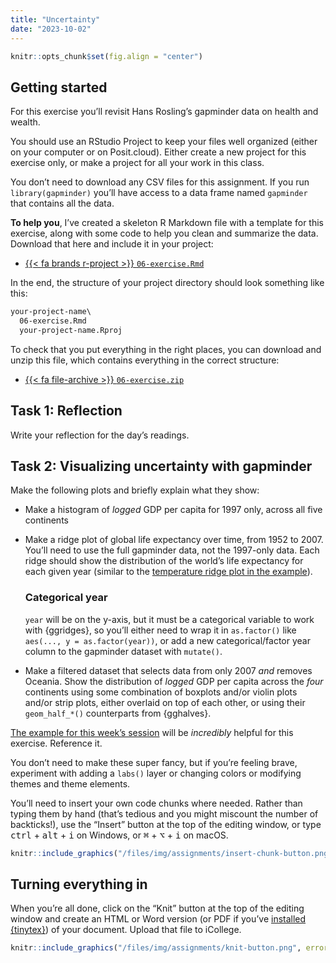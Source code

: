 ```yaml
---
title: "Uncertainty"
date: "2023-10-02"
---
```


```r
knitr::opts_chunk$set(fig.align = "center")
```

## Getting started

For this exercise you'll revisit Hans Rosling's gapminder data on health and wealth.

You should use an RStudio Project to keep your files well organized (either on your computer or on Posit.cloud). Either create a new project for this exercise only, or make a project for all your work in this class.

You don't need to download any CSV files for this assignment. If you run `library(gapminder)` you'll have access to a data frame named `gapminder` that contains all the data. 

**To help you**, I've created a skeleton R Markdown file with a template for this exercise, along with some code to help you clean and summarize the data. Download that here and include it in your project:

- [{{< fa brands r-project >}} `06-exercise.Rmd`](/projects/06-exercise/06-exercise.Rmd)

In the end, the structure of your project directory should look something like this:

```default
your-project-name\
  06-exercise.Rmd
  your-project-name.Rproj
```

To check that you put everything in the right places, you can download and unzip this file, which contains everything in the correct structure:

- [{{< fa file-archive >}} `06-exercise.zip`](/projects/06-exercise.zip)


## Task 1: Reflection

Write your reflection for the day's readings.


## Task 2: Visualizing uncertainty with gapminder

Make the following plots and briefly explain what they show:

- Make a histogram of *logged* GDP per capita for 1997 only, across all five continents

- Make a ridge plot of global life expectancy over time, from 1952 to 2007. You'll need to use the full gapminder data, not the 1997-only data. Each ridge should show the distribution of the world's life expectancy for each given year (similar to the [temperature ridge plot in the example](/example/06-example.qmd#density-plots)). 

  ::: {.callout-tip}
  ### Categorical year

  `year` will be on the y-axis, but it must be a categorical variable to work with {ggridges}, so you'll either need to wrap it in `as.factor()` like `aes(..., y = as.factor(year))`, or add a new categorical/factor year column to the gapminder dataset with `mutate()`.
  :::

- Make a filtered dataset that selects data from only 2007 *and* removes Oceania. Show the distribution of *logged* GDP per capita across the *four* continents using some combination of boxplots and/or violin plots and/or strip plots, either overlaid on top of each other, or using their `geom_half_*()` counterparts from {gghalves}.

[The example for this week's session](/example/06-example.qmd) will be *incredibly* helpful for this exercise. Reference it.

You don't need to make these super fancy, but if you're feeling brave, experiment with adding a `labs()` layer or changing colors or modifying themes and theme elements.

You'll need to insert your own code chunks where needed. Rather than typing them by hand (that's tedious and you might miscount the number of backticks!), use the "Insert" button at the top of the editing window, or type <kbd>ctrl</kbd> + <kbd>alt</kbd> + <kbd>i</kbd> on Windows, or <kbd>⌘</kbd> + <kbd>⌥</kbd> + <kbd>i</kbd> on macOS.

```r
knitr::include_graphics("/files/img/assignments/insert-chunk-button.png", error = FALSE)
```


## Turning everything in

When you're all done, click on the "Knit" button at the top of the editing window and create an HTML or Word version (or PDF if you've [installed {tinytex}](/resource/install.qmd#install-tinytex)) of your document. Upload that file to iCollege.

```r
knitr::include_graphics("/files/img/assignments/knit-button.png", error = FALSE)
```
